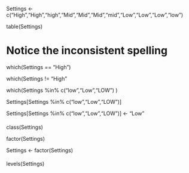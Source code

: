 

Settings <- c("High","High","high","Mid","Mid","Mid","mid","Low","Low","Low","low")

table(Settings)

# Notice the inconsistent spelling

which(Settings == "High")

which(Settings != "High"

which(Settings %in% c("low","Low","LOW") )

Settings[Settings %in% c("low","Low","LOW")] 

Settings[Settings %in% c("low","Low","LOW")] <- "Low"


####

class(Settings)

factor(Settings)

Settings <- factor(Settings)

####

levels(Settings)

